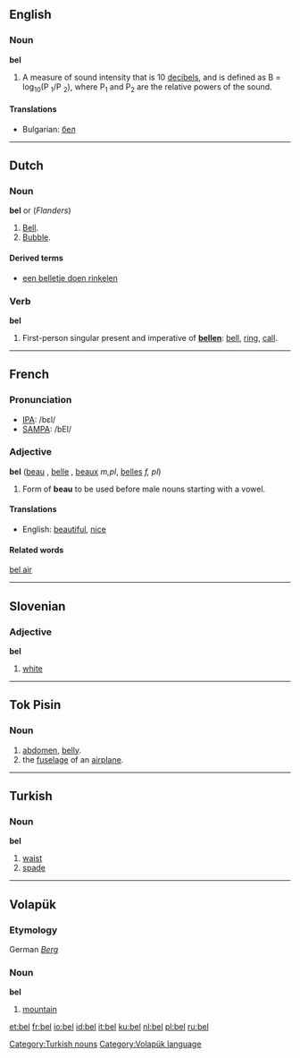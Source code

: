 ==English==

===Noun===
'''bel'''
#A measure of sound intensity that is 10 [[decibel]]s, and is defined as B = log<sub>10</sub>(P <sub>1</sub>/P <sub>2</sub>), where P<sub>1</sub> and P<sub>2</sub> are the relative powers of the sound.

====Translations====
*Bulgarian: [[бел]] {{m}}

----

==Dutch==

===Noun===
{{nl-noun|bellen|belletje}}
'''bel''' {{m}} or {{f}} (''Flanders'')
#[[bell|Bell]].
#[[bubble|Bubble]].

====Derived terms====
* [[een belletje doen rinkelen]]

===Verb===
'''bel'''
# First-person singular present and imperative of '''[[bellen]]''': [[bell]], [[ring]], [[call]].

----

==French==

===Pronunciation===
*[[w:IPA|IPA]]: /bɛl/
*[[w:SAMPA|SAMPA]]: /bEl/

===Adjective===
'''bel''' {{m}} ([[beau]] {{m}}, [[belle]] {{f}}, [[beaux]] ''m,pl'', [[belles]] ''f, pl'')

# Form of '''beau''' to be used before male nouns starting with a vowel.

====Translations====
*English: [[beautiful]], [[nice]]

====Related words====
[[bel air]]

----

==Slovenian==
===Adjective===
'''bel'''

# [[white]]

----

==Tok Pisin==
===Noun===

# [[abdomen]], [[belly]].
# the [[fuselage]] of an [[airplane]].

----

==Turkish==
===Noun===
'''bel'''

# [[waist]]
# [[spade]]

[[Category:Turkish nouns]]

----

==Volapük==
===Etymology===
German ''[[Berg]]''
===Noun===
'''bel'''

# [[mountain]]

[[Category:Volapük language]]

[[et:bel]]
[[fr:bel]]
[[io:bel]]
[[id:bel]]
[[it:bel]]
[[ku:bel]]
[[nl:bel]]
[[pl:bel]]
[[ru:bel]]
